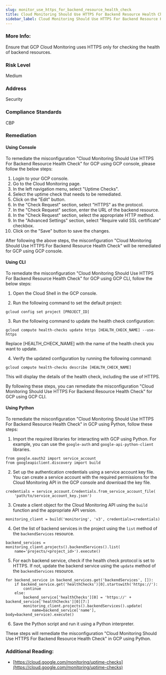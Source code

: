 ```yaml
---
slug: monitor_use_https_for_backend_resource_health_check
title: Cloud Monitoring Should Use HTTPS For Backend Resource Health Check
sidebar_label: Cloud Monitoring Should Use HTTPS For Backend Resource Health Check
---
```


### More Info:

Ensure that GCP Cloud Monitoring uses HTTPS only for checking the health of backend resources.

### Risk Level

Medium

### Address

Security

### Compliance Standards

CBP

### Remediation

#### Using Console

To remediate the misconfiguration "Cloud Monitoring Should Use HTTPS For Backend Resource Health Check" for GCP using GCP console, please follow the below steps:

1. Login to your GCP console.
2. Go to the Cloud Monitoring page.
3. In the left navigation menu, select "Uptime Checks".
4. Select the uptime check that needs to be remediated.
5. Click on the "Edit" button.
6. In the "Check Request" section, select "HTTPS" as the protocol.
7. In the "Check Request" section, enter the URL of the backend resource.
8. In the "Check Request" section, select the appropriate HTTP method.
9. In the "Advanced Settings" section, select "Require valid SSL certificate" checkbox.
10. Click on the "Save" button to save the changes.

After following the above steps, the misconfiguration "Cloud Monitoring Should Use HTTPS For Backend Resource Health Check" will be remediated for GCP using GCP console.

#### Using CLI

To remediate the misconfiguration "Cloud Monitoring Should Use HTTPS For Backend Resource Health Check" for GCP using GCP CLI, follow the below steps:

1. Open the Cloud Shell in the GCP console.

2. Run the following command to set the default project:

```
gcloud config set project [PROJECT_ID]
```

3. Run the following command to update the health check configuration:

```
gcloud compute health-checks update https [HEALTH_CHECK_NAME] --use-https
```

Replace [HEALTH_CHECK_NAME] with the name of the health check you want to update.

4. Verify the updated configuration by running the following command:

```
gcloud compute health-checks describe [HEALTH_CHECK_NAME]
```

This will display the details of the health check, including the use of HTTPS.

By following these steps, you can remediate the misconfiguration "Cloud Monitoring Should Use HTTPS For Backend Resource Health Check" for GCP using GCP CLI.

#### Using Python

To remediate the misconfiguration "Cloud Monitoring Should Use HTTPS For Backend Resource Health Check" in GCP using Python, follow these steps:

1. Import the required libraries for interacting with GCP using Python. For example, you can use the `google-auth` and `google-api-python-client` libraries.

```
from google.oauth2 import service_account
from googleapiclient.discovery import build
```

2. Set up the authentication credentials using a service account key file. You can create a service account with the required permissions for the Cloud Monitoring API in the GCP console and download the key file.

```
credentials = service_account.Credentials.from_service_account_file(
    'path/to/service_account_key.json')
```

3. Create a client object for the Cloud Monitoring API using the `build` function and the appropriate API version.

```
monitoring_client = build('monitoring', 'v3', credentials=credentials)
```

4. Get the list of backend services in the project using the `list` method of the `backendServices` resource.

```
backend_services = monitoring_client.projects().backendServices().list(
    name='projects/<project_id>').execute()
```

5. For each backend service, check if the health check protocol is set to HTTPS. If not, update the backend service using the `update` method of the `backendServices` resource.

```
for backend_service in backend_services.get('backendServices', []):
    if backend_service.get('healthChecks')[0].startswith('https://'):
        continue
    else:
        backend_service['healthChecks'][0] = 'https://' + backend_service['healthChecks'][0][7:]
        monitoring_client.projects().backendServices().update(
            name=backend_service['name'], body=backend_service).execute()
```

6. Save the Python script and run it using a Python interpreter.

These steps will remediate the misconfiguration "Cloud Monitoring Should Use HTTPS For Backend Resource Health Check" in GCP using Python.


### Additional Reading:

- [https://cloud.google.com/monitoring/uptime-checks](https://cloud.google.com/monitoring/uptime-checks) 

